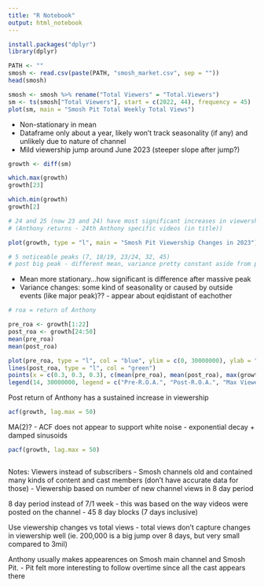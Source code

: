 ```yaml
---
title: "R Notebook"
output: html_notebook
---
```


```r
install.packages("dplyr")
library(dplyr)
```


```r
PATH <- ""
smosh <- read.csv(paste(PATH, "smosh_market.csv", sep = ""))
head(smosh)
```


```r
smosh <- smosh %>% rename("Total Viewers" = "Total.Viewers")
sm <- ts(smosh["Total Viewers"], start = c(2022, 44), frequency = 45)
plot(sm, main = "Smosh Pit Total Weekly Total Views")
```

- Non-stationary in mean
- Dataframe only about a year, likely won't track seasonality (if any) and 
unlikely due to nature of channel
- Mild viewership jump around June 2023 (steeper slope after jump?)

```r
growth <- diff(sm)

which.max(growth)
growth[23]

which.min(growth)
growth[2]

# 24 and 25 (now 23 and 24) have most significant increases in viewership 
# (Anthony returns - 24th Anthony specific videos (in title))
```


```r
plot(growth, type = "l", main = "Smosh Pit Viewership Changes in 2023")

# 5 noticeable peaks (7, 18/19, 23/24, 32, 45)
# post big peak - different mean, variance pretty constant aside from peaks
```

- Mean more stationary...how significant is difference after massive peak
- Variance changes: some kind of seasonality or caused by outside events (like major peak)?? - appear about eqidistant of eachother


```r
# roa = return of Anthony

pre_roa <- growth[1:22]
post_roa <- growth[24:50]
mean(pre_roa)
mean(post_roa)
```

```r
plot(pre_roa, type = "l", col = "blue", ylim = c(0, 30000000), ylab = "Change in Viewership", main = "Change in Viewership Before and After Anthony's Return")
lines(post_roa, type = "l", col = "green")
points(x = c(0.3, 0.3, 0.3), c(mean(pre_roa), mean(post_roa), max(growth)), col = c("blue", "green", "black"), pch = 19)
legend(14, 30000000, legend = c("Pre-R.O.A.", "Post-R.O.A.", "Max Viewer Change"), fill = c("blue", "green", "black"))
```

Post return of Anthony has a sustained increase in viewership

```r
acf(growth, lag.max = 50)
```

MA(2)? - ACF does not appear to support white noise
- exponential decay + damped sinusoids

```r
pacf(growth, lag.max = 50)
```



```r

```


Notes:
Viewers instead of subscribers
- Smosh channels old and contained many kinds of content and cast members 
(don't have accurate data for those)
- Viewership based on number of new channel views in 8 day period

8 day period instead of 7/1 week
- this was based on the way videos were posted on the channel
- 45 8 day blocks (7 days inclusive)

Use viewership changes vs total views 
- total views don't capture changes in viewership well (ie. 200,000 is a big 
jump over 8 days, but very small compared to 3mil)

Anthony usually makes appearences on Smosh main channel and Smosh Pit. 
- Pit felt more interesting to follow overtime since all the cast appears there
